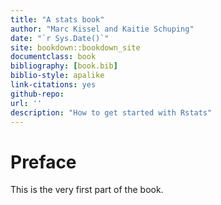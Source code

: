 ```yaml
--- 
title: "A stats book"
author: "Marc Kissel and Kaitie Schuping"
date: "`r Sys.Date()`"
site: bookdown::bookdown_site
documentclass: book
bibliography: [book.bib]
biblio-style: apalike
link-citations: yes
github-repo: 
url: ''
description: "How to get started with Rstats"
---
```


# Preface {-}

This is the very first part of the book.
